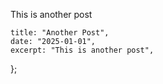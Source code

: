 This is another post

	title: "Another Post",
	date: "2025-01-01",
	excerpt: "This is another post",
};